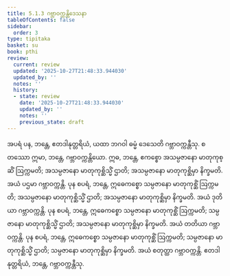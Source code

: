 ```yaml
---
title: 5.1.3 ဂဗ္ဘာဝက္ကန္တိဒေသနာ
tableOfContents: false
sidebar:
  order: 3
type: tipitaka
basket: su
book: pthi
review:
  current: review
  updated: '2025-10-27T21:48:33.944030'
  updated_by: ''
  notes: ''
  history:
  - state: review
    date: '2025-10-27T21:48:33.944030'
    updated_by: ''
    notes: ''
    previous_state: draft
---
```



<ReviewStatus review={frontmatter.review} showDetails={true} />

<HypothesisAnnotation frontmatter={frontmatter} />

<DynamicBreadcrumb />

<Division number="147" book="pthi" e="ch" v="8" p="85">

<Paragraph number="298" book="pthi">
အပရံ ပန, ဘန္တေ, ဧတဒါနုတ္တရိယံ, ယထာ ဘဂဝါ ဓမ္မံ ဒေသေတိ ဂဗ္ဘာဝက္ကန္တီသု. စတဿော ဣမာ, ဘန္တေ, ဂဗ္ဘာဝက္ကန္တိယော. ဣဓ, ဘန္တေ, ဧကစ္စော အသမ္ပဇာနော မာတုကုစ္ဆိံ ဩက္ကမတိ; အသမ္ပဇာနော မာတုကုစ္ဆိသ္မိံ ဌာတိ; အသမ္ပဇာနော မာတုကုစ္ဆိမှာ နိက္ခမတိ. အယံ ပဌမာ ဂဗ္ဘာဝက္ကန္တိ.
</Paragraph>

<Paragraph number="299" book="pthi">
ပုန စပရံ, ဘန္တေ, ဣဓေကစ္စော သမ္ပဇာနော မာတုကုစ္ဆိံ ဩက္ကမတိ; အသမ္ပဇာနော မာတုကုစ္ဆိသ္မိံ ဌာတိ; အသမ္ပဇာနော မာတုကုစ္ဆိမှာ နိက္ခမတိ. အယံ ဒုတိယာ ဂဗ္ဘာဝက္ကန္တိ.
</Paragraph>

<Paragraph number="300" book="pthi">
ပုန စပရံ, ဘန္တေ, ဣဓေကစ္စော သမ္ပဇာနော မာတုကုစ္ဆိံ ဩက္ကမတိ; သမ္ပဇာနော မာတုကုစ္ဆိသ္မိံ ဌာတိ; အသမ္ပဇာနော မာတုကုစ္ဆိမှာ နိက္ခမတိ. အယံ တတိယာ ဂဗ္ဘာဝက္ကန္တိ.
</Paragraph>

<Paragraph number="301" book="pthi">
ပုန စပရံ, ဘန္တေ, ဣဓေကစ္စော သမ္ပဇာနော မာတုကုစ္ဆိံ ဩက္ကမတိ; သမ္ပဇာနော မာတုကုစ္ဆိသ္မိံ ဌာတိ; သမ္ပဇာနော မာတုကုစ္ဆိမှာ နိက္ခမတိ. အယံ စတုတ္ထာ ဂဗ္ဘာဝက္ကန္တိ. ဧတဒါနုတ္တရိယံ, ဘန္တေ, ဂဗ္ဘာဝက္ကန္တီသု.
</Paragraph>
</Division>